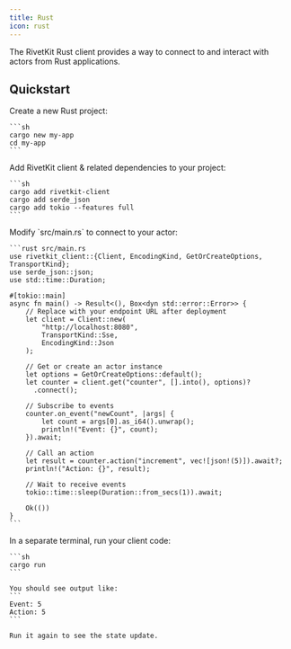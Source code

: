 ```yaml
---
title: Rust
icon: rust
---
```



The RivetKit Rust client provides a way to connect to and interact with actors from Rust applications.

<MvpWarning />

## Quickstart

<Steps>
  <Step title="Create a new Rust project">
    Create a new Rust project:
    
    ```sh
    cargo new my-app
    cd my-app
    ```
  </Step>

  <Step title="Add dependencies">
    Add RivetKit client & related dependencies to your project:
    
    ```sh
    cargo add rivetkit-client
    cargo add serde_json
    cargo add tokio --features full
    ```
  </Step>

  <StepDefineActor />

  <Step title="Create your client">
    Modify `src/main.rs` to connect to your actor:

    ```rust src/main.rs
    use rivetkit_client::{Client, EncodingKind, GetOrCreateOptions, TransportKind};
    use serde_json::json;
    use std::time::Duration;

    #[tokio::main]
    async fn main() -> Result<(), Box<dyn std::error::Error>> {
        // Replace with your endpoint URL after deployment
        let client = Client::new(
            "http://localhost:8080",
            TransportKind::Sse,
            EncodingKind::Json
        );
        
        // Get or create an actor instance
        let options = GetOrCreateOptions::default();
        let counter = client.get("counter", [].into(), options)?
          .connect();
        
        // Subscribe to events
        counter.on_event("newCount", |args| {
            let count = args[0].as_i64().unwrap();
            println!("Event: {}", count);
        }).await;
        
        // Call an action
        let result = counter.action("increment", vec![json!(5)]).await?;
        println!("Action: {}", result);
        
        // Wait to receive events
        tokio::time::sleep(Duration::from_secs(1)).await;
        
        Ok(())
    }
    ```
  </Step>

  <StepRunStudio />

  <Step title="Run your client">
    In a separate terminal, run your client code:
    
    ```sh
    cargo run
    ```
    
    You should see output like:
    ```
    Event: 5
    Action: 5
    ```

    Run it again to see the state update.
  </Step>

  <StepDeploy />
</Steps>

<SetupNextSteps />

